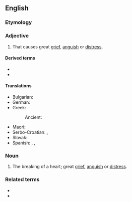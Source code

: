 {{also|heart-breaking}}
==English==

===Etymology===
{{compound|en|heart|breaking}}

===Adjective===
{{en-adj}}

# That causes great [[grief]], [[anguish]] or [[distress]].

====Derived terms====
* {{l|en|heartbreakingly}}
* {{l|en|heartbreakingness}}

====Translations====
{{trans-top|That causes great grief, anguish or distress}}
* Bulgarian: {{t+|bg|сърцераздирателен}}
* German: {{t+|de|herzzerreißend}}
* Greek:
*: Ancient: {{q|Epic}} {{t|grc|θυμαλγής}}
{{trans-mid}}
* Maori: {{t|mi|tarariki}}
* Serbo-Croatian: {{t|sh|srceparajući}}, {{t|sh| srcerazdirući}}
* Slovak: {{t|sk|srdcervúci}}
* Spanish: {{t|es|desgarrador|m}}, {{t|es|desolador|m}}, {{t+|es|devastador|m}}
{{trans-bottom}}

===Noun===
{{en-noun}}

# The breaking of a heart; great [[grief]], [[anguish]] or [[distress]].

===Related terms===
* {{l|en|break someone's heart}}
* {{l|en|heartbreaker}}